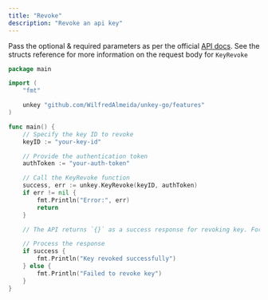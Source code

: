 ```yaml
---
title: "Revoke"
description: "Revoke an api key"
---
```


Pass the optional & required parameters as per the official [API docs](https://unkey.com/docs/api-reference/keys/revoke). See the structs reference for more information on the request body for `KeyRevoke`

```go
package main

import (
	"fmt"

	unkey "github.com/WilfredAlmeida/unkey-go/features"
)

func main() {
	// Specify the key ID to revoke
	keyID := "your-key-id"

	// Provide the authentication token
	authToken := "your-auth-token"

	// Call the KeyRevoke function
	success, err := unkey.KeyRevoke(keyID, authToken)
	if err != nil {
		fmt.Println("Error:", err)
		return
	}

    // The API returns `{}` as a success response for revoking key. For user convenience, unkey-go returns boolean

	// Process the response
	if success {
		fmt.Println("Key revoked successfully")
	} else {
		fmt.Println("Failed to revoke key")
	}
}
```
